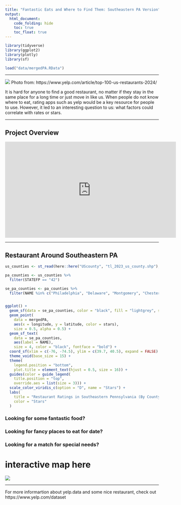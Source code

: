 ```yaml
---
title: "Fantastic Eats and Where to Find Them: Southeastern PA Version"
output: 
  html_document:
    code_folding: hide
    toc: true
    toc_float: true
---
```


```r
library(tidyverse)
library(ggplot2)
library(plotly)
library(sf) 
```

```r
load("data/mergedPA.RData")
```

---

![](picture/yelp-top-100-us-restaurants.jpeg)
Photo from:  https://www.yelp.com/article/top-100-us-restaurants-2024/ 

It is hard for anyone to find a good restaurant, no matter if they stay in the same place for a long time or just move in like us. When people do not know where to eat, rating apps such as yelp would be a key resource for people to use. However, it led to an interesting question to us: what factors could correlate with rates or stars. 

---

## Project Overview
<iframe width="560" height="315" 
        src="https://www.youtube.com/embed/dQw4w9WgXcQ" 
        title="YouTube video player" 
        frameborder="0" 
        allow="accelerometer; autoplay; clipboard-write; encrypted-media; gyroscope; picture-in-picture; web-share" 
        allowfullscreen>
</iframe>

---

## Restaurant Around Southeastern PA

```r
us_counties <- st_read(here::here("UScounty", "tl_2023_us_county.shp"), quiet = TRUE)

pa_counties <- us_counties %>%
  filter(STATEFP == "42")  

se_pa_counties <- pa_counties %>%
  filter(NAME %in% c("Philadelphia", "Delaware", "Montgomery", "Chester", "Bucks")) 


ggplot() +
  geom_sf(data = se_pa_counties, color = "black", fill = "lightgrey", size = 0.8) +
  geom_point(
    data = mergedPA,
    aes(x = longitude, y = latitude, color = stars),
    size = 0.5, alpha = 0.5) +
  geom_sf_text(
    data = se_pa_counties,
    aes(label = NAME),
    size = 4, color = "black", fontface = "bold") +
  coord_sf(xlim = c(-76, -74.5), ylim = c(39.7, 40.5), expand = FALSE) +
  theme_void(base_size = 15) +
  theme(
    legend.position = "bottom",
    plot.title = element_text(hjust = 0.5, size = 16)) +
  guides(color = guide_legend(
    title.position = "top",
    override.aes = list(size = 3))) +
  scale_color_viridis_c(option = "D", name = "Stars") +
  labs(
    title = "Restaurant Ratings in Southeastern Pennsylvania (By County)",
    color = "Stars"
  )
```

### Looking for some fantastic food?
### Looking for fancy places to eat for date?
### Looking for a match for special needs?
# interactive map here
![](picture/looking.png)


---


For more informartion about yelp.data and some nice restaurant, check out https://www.yelp.com/dataset